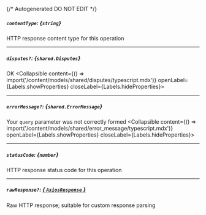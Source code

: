 {/* Autogenerated DO NOT EDIT  */}

##### `contentType`: *{`string`}*
HTTP response content type for this operation

---
##### `disputes?`: *{`shared.Disputes`}*
OK
<Collapsible content={() => import('/content/models/shared/disputes/typescript.mdx')} openLabel={Labels.showProperties} closeLabel={Labels.hideProperties}>
</Collapsible>

---
##### `errorMessage?`: *{`shared.ErrorMessage`}*
Your `query` parameter was not correctly formed
<Collapsible content={() => import('/content/models/shared/error_message/typescript.mdx')} openLabel={Labels.showProperties} closeLabel={Labels.hideProperties}>
</Collapsible>

---
##### `statusCode`: *{`number`}*
HTTP response status code for this operation

---
##### `rawResponse?`: [*{ `AxiosResponse` }*](https://axios-http.com/docs/res_schema)
Raw HTTP response; suitable for custom response parsing


